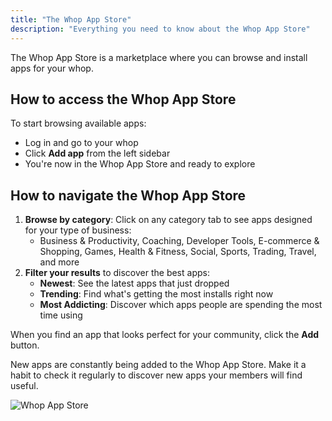 ```yaml
---
title: "The Whop App Store"
description: "Everything you need to know about the Whop App Store"
---
```


The Whop App Store is a marketplace where you can browse and install apps for your whop.

## How to access the Whop App Store

To start browsing available apps:

- Log in and go to your whop
- Click **Add app** from the left sidebar
- You're now in the Whop App Store and ready to explore

## How to navigate the Whop App Store

1. **Browse by category**: Click on any category tab to see apps designed for your type of business:
   - Business & Productivity, Coaching, Developer Tools, E-commerce & Shopping, Games, Health & Fitness, Social, Sports, Trading, Travel, and more
2. **Filter your results** to discover the best apps:
   - **Newest**: See the latest apps that just dropped
   - **Trending**: Find what's getting the most installs right now
   - **Most Addicting**: Discover which apps people are spending the most time using

When you find an app that looks perfect for your community, click the **Add** button.

<Tip>
  New apps are constantly being added to the Whop App Store. Make it a habit to check it regularly to discover new apps your members will find useful.
</Tip>

![Whop App Store](/apps/docs/how-to-videos/whopappsfiltersandcategories720p30fps.gif)